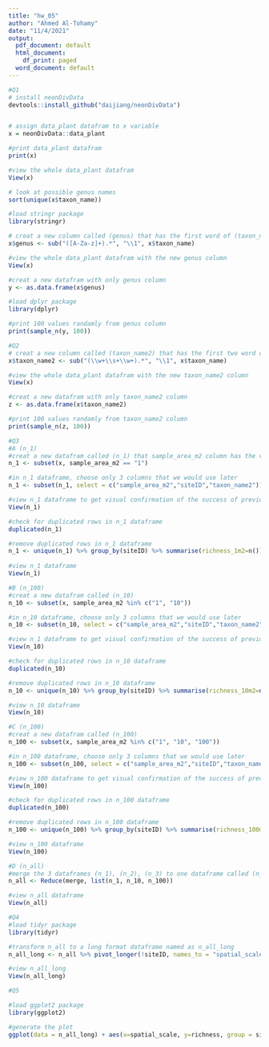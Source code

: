 ```yaml
---
title: "hw_05"
author: "Ahmed Al-Tohamy"
date: "11/4/2021"
output:
  pdf_document: default
  html_document:
    df_print: paged
  word_document: default
---
```



```r
#Q1
# install neonDivData
devtools::install_github("daijiang/neonDivData")


# assign data_plant datafram to x variable
x = neonDivData::data_plant

#print data_plant datafram
print(x)

#view the whole data_plant datafram
View(x)

# look at possible genus names 
sort(unique(x$taxon_name))

#load stringr package
library(stringr)

# creat a new column called (genus) that has the first word of (taxon_name) column 
x$genus <- sub("([A-Za-z]+).*", "\\1", x$taxon_name)

#view the whole data_plant datafram with the new genus column
View(x)

#creat a new datafram with only genus column
y <- as.data.frame(x$genus)

#load dplyr package
library(dplyr)

#print 100 values randamly from genus column
print(sample_n(y, 100))
```

```r
#Q2
# creat a new column called (taxon_name2) that has the first two word of (taxon_name) column 
x$taxon_name2 <- sub("(\\w+\\s+\\w+).*", "\\1", x$taxon_name)

#view the whole data_plant datafram with the new taxon_name2 column
View(x)

#creat a new datafram with only taxon_name2 column
z <- as.data.frame(x$taxon_name2)

#print 100 values randamly from taxon_name2 column
print(sample_n(z, 100))
```

```r
#Q3
#A (n_1)
#creat a new datafram called (n_1) that sample_area_m2 column has the value 1 
n_1 <- subset(x, sample_area_m2 == "1")

#in n_1 dataframe, choose only 3 columns that we would use later
n_1 <- subset(n_1, select = c("sample_area_m2","siteID","taxon_name2"))

#view n_1 dataframe to get visual confirmation of the success of previous 2 steps
View(n_1)

#check for duplicated rows in n_1 dataframe
duplicated(n_1)

#remove duplicated rows in n_1 dataframe
n_1 <- unique(n_1) %>% group_by(siteID) %>% summarise(richness_1m2=n())
 
#view n_1 dataframe
View(n_1)

#B (n_100)
#creat a new datafram called (n_10) 
n_10 <- subset(x, sample_area_m2 %in% c("1", "10"))

#in n_10 dataframe, choose only 3 columns that we would use later
n_10 <- subset(n_10, select = c("sample_area_m2","siteID","taxon_name2"))

#view n_1 dataframe to get visual confirmation of the success of previous 2 steps
View(n_10)

#check for duplicated rows in n_10 dataframe
duplicated(n_10)

#remove duplicated rows in n_10 dataframe
n_10 <- unique(n_10) %>% group_by(siteID) %>% summarise(richness_10m2=n())

#view n_10 dataframe
View(n_10)

#C (n_100)
#creat a new datafram called (n_100) 
n_100 <- subset(x, sample_area_m2 %in% c("1", "10", "100"))

#in n_100 dataframe, choose only 3 columns that we would use later
n_100 <- subset(n_100, select = c("sample_area_m2","siteID","taxon_name2"))

#view n_100 dataframe to get visual confirmation of the success of previous 2 steps
View(n_100)

#check for duplicated rows in n_100 dataframe
duplicated(n_100)

#remove duplicated rows in n_100 dataframe
n_100 <- unique(n_100) %>% group_by(siteID) %>% summarise(richness_100m2=n())

#view n_100 dataframe
View(n_100)

#D (n_all)
#merge the 3 dataframes (n_1), (n_2), (n_3) to one dataframe called (n_all)
n_all <- Reduce(merge, list(n_1, n_10, n_100))

#view n_all dataframe
View(n_all)
```

```r
#Q4
#load tidyr package
library(tidyr)

#transform n_all to a long format dataframe named as n_all_long
n_all_long <- n_all %>% pivot_longer(!siteID, names_to = "spatial_scale", values_to = "richness")

#view n_all_long
View(n_all_long)
```

```r
#Q5

#load ggplot2 package
library(ggplot2)

#generate the plot
ggplot(data = n_all_long) + aes(x=spatial_scale, y=richness, group = siteID) + geom_point(size=1) + geom_line() + xlab("Spatial Scales") + ylab(("Species Richness"))+theme_classic()+theme(element_blank())
```


